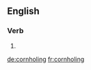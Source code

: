 ==English==

===Verb===
{{head|en}}

# {{present participle of|cornhole}}

[[de:cornholing]]
[[fr:cornholing]]